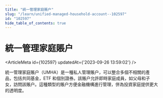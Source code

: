 ```yaml
---
title: "統一管理家庭賬户"
slug: "/learn/unified-managed-household-account--102597"
id: "102597"
hide_table_of_contents: true
---
```



# 統一管理家庭賬户

<ArticleMeta id={102597} updatedAt={'2023-09-26 13:59:02'} />
<div className='border-solid border-b border-t-0 my-4 border-[var(--ifm-color-gray-300)]' />

統一管理家庭賬户（UMHA）是一種私人管理賬户，可以整合多個不相關的產品，包括共同基金，ETF 和個別證券。該賬户允許即時家庭成員，如父母和子女，訪問該賬户。這種類型的賬户方便金融機構進行管理，併為投資家庭提供更大的透明度。

